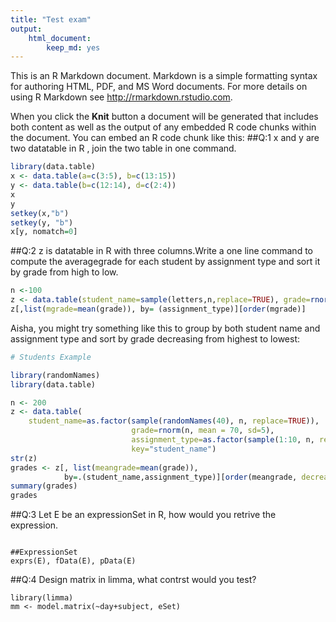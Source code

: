```yaml
---
title: "Test exam"
output: 
    html_document:
        keep_md: yes
---
```


This is an R Markdown document. Markdown is a simple formatting syntax for authoring HTML, PDF, and MS Word documents. For more details on using R Markdown see <http://rmarkdown.rstudio.com>.

When you click the **Knit** button a document will be generated that includes both content as well as the output of any embedded R code chunks within the document. You can embed an R code chunk like this:
##Q:1 x and y are two datatable in R , join the two table in one command.
```r
library(data.table)
x <- data.table(a=c(3:5), b=c(13:15))
y <- data.table(b=c(12:14), d=c(2:4))
x
y
setkey(x,"b")
setkey(y, "b")
x[y, nomatch=0]
```


##Q:2 z is datatable in R with three columns.Write a one line command to compute the averagegrade for each student by assignment type and sort it by grade from high to low.
```r
n <-100
z <- data.table(student_name=sample(letters,n,replace=TRUE), grade=rnorm(100,mean=70, sd=10), assignment_type=c(1:98, n, replace=TRUE))
z[,list(mgrade=mean(grade)), by= (assignment_type)][order(mgrade)]
```

Aisha, you might try something like this to group by both student name and 
assignment type and sort by grade decreasing from highest to lowest:

```r
# Students Example

library(randomNames)
library(data.table)

n <- 200
z <- data.table(
    student_name=as.factor(sample(randomNames(40), n, replace=TRUE)), 
                           grade=rnorm(n, mean = 70, sd=5), 
                           assignment_type=as.factor(sample(1:10, n, replace=TRUE)), 
                           key="student_name")
str(z)
grades <- z[, list(meangrade=mean(grade)), 
            by=.(student_name,assignment_type)][order(meangrade, decreasing = TRUE)]
summary(grades)
grades
```

##Q:3 Let E be an expressionSet in R, how would you retrive the expression.
```

##ExpressionSet
exprs(E), fData(E), pData(E)

```




##Q:4 Design matrix in limma, what contrst would you test?
```
library(limma)
mm <- model.matrix(~day+subject, eSet)
```

